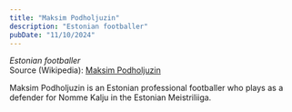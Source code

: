 ```yaml
---
title: "Maksim Podholjuzin"
description: "Estonian footballer"
pubDate: "11/10/2024"
---
```


*Estonian footballer*  
Source (Wikipedia): [Maksim Podholjuzin][1]

Maksim Podholjuzin is an Estonian professional footballer who plays as a defender for Nomme Kalju in the Estonian Meistriliiga.

[1]: https://en.wikipedia.org/wiki/Maksim_Podholjuzin
